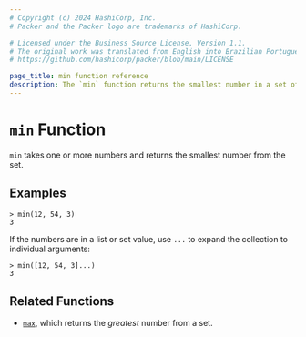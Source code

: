 ```yaml
---
# Copyright (c) 2024 HashiCorp, Inc.
# Packer and the Packer logo are trademarks of HashiCorp.

# Licensed under the Business Source License, Version 1.1.
# The original work was translated from English into Brazilian Portuguese.
# https://github.com/hashicorp/packer/blob/main/LICENSE

page_title: min function reference
description: The `min` function returns the smallest number in a set of one or more numbers.
---
```


# `min` Function

`min` takes one or more numbers and returns the smallest number from the set.

## Examples

```shell-session
> min(12, 54, 3)
3
```

If the numbers are in a list or set value, use `...` to expand the collection
to individual arguments:

```shell-session
> min([12, 54, 3]...)
3
```

## Related Functions

- [`max`](/packer/docs/templates/hcl_templates/functions/numeric/max), which returns the _greatest_ number from a set.
